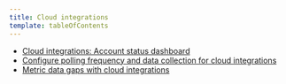 ```yaml
---
title: Cloud integrations
template: tableOfContents
---
```


* [Cloud integrations: Account status dashboard](/docs/integrations/infrastructure-integrations/cloud-integrations/cloud-integrations-account-status-dashboard)
* [Configure polling frequency and data collection for cloud integrations](/docs/integrations/infrastructure-integrations/cloud-integrations/configure-polling-frequency-data-collection-cloud-integrations)
* [Metric data gaps with cloud integrations](/docs/integrations/infrastructure-integrations/cloud-integrations/metric-data-gaps-cloud-integrations)
